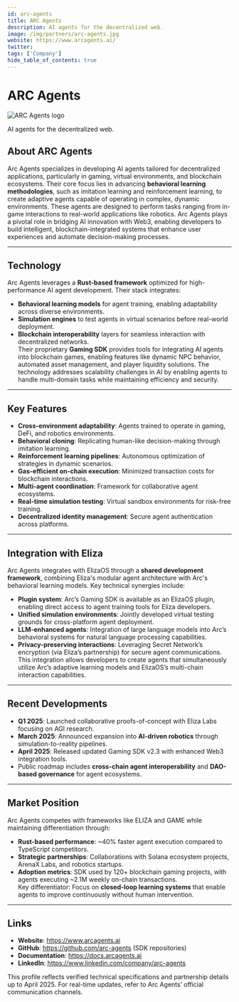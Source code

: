 ```yaml
---
id: arc-agents
title: ARC Agents
description: AI agents for the decentralized web.
image: /img/partners/arc-agents.jpg
website: https://www.arcagents.ai/
twitter:
tags: ['Company']
hide_table_of_contents: true
---
```


# ARC Agents

<div className="partner-logo">
  <img src="/img/partners/arc-agents.jpg" alt="ARC Agents logo" />
</div>

AI agents for the decentralized web.

## About ARC Agents

Arc Agents specializes in developing AI agents tailored for decentralized applications, particularly in gaming, virtual environments, and blockchain ecosystems. Their core focus lies in advancing **behavioral learning methodologies**, such as imitation learning and reinforcement learning, to create adaptive agents capable of operating in complex, dynamic environments. These agents are designed to perform tasks ranging from in-game interactions to real-world applications like robotics. Arc Agents plays a pivotal role in bridging AI innovation with Web3, enabling developers to build intelligent, blockchain-integrated systems that enhance user experiences and automate decision-making processes.

---

## Technology

Arc Agents leverages a **Rust-based framework** optimized for high-performance AI agent development. Their stack integrates:

- **Behavioral learning models** for agent training, enabling adaptability across diverse environments.
- **Simulation engines** to test agents in virtual scenarios before real-world deployment.
- **Blockchain interoperability** layers for seamless interaction with decentralized networks.  
  Their proprietary **Gaming SDK** provides tools for integrating AI agents into blockchain games, enabling features like dynamic NPC behavior, automated asset management, and player liquidity solutions. The technology addresses scalability challenges in AI by enabling agents to handle multi-domain tasks while maintaining efficiency and security.

---

## Key Features

- **Cross-environment adaptability**: Agents trained to operate in gaming, DeFi, and robotics environments.
- **Behavioral cloning**: Replicating human-like decision-making through imitation learning.
- **Reinforcement learning pipelines**: Autonomous optimization of strategies in dynamic scenarios.
- **Gas-efficient on-chain execution**: Minimized transaction costs for blockchain interactions.
- **Multi-agent coordination**: Framework for collaborative agent ecosystems.
- **Real-time simulation testing**: Virtual sandbox environments for risk-free training.
- **Decentralized identity management**: Secure agent authentication across platforms.

---

## Integration with Eliza

Arc Agents integrates with ElizaOS through a **shared development framework**, combining Eliza's modular agent architecture with Arc's behavioral learning models. Key technical synergies include:

- **Plugin system**: Arc’s Gaming SDK is available as an ElizaOS plugin, enabling direct access to agent training tools for Eliza developers.
- **Unified simulation environments**: Jointly developed virtual testing grounds for cross-platform agent deployment.
- **LLM-enhanced agents**: Integration of large language models into Arc’s behavioral systems for natural language processing capabilities.
- **Privacy-preserving interactions**: Leveraging Secret Network’s encryption (via Eliza’s partnership) for secure agent communications.  
  This integration allows developers to create agents that simultaneously utilize Arc’s adaptive learning models and ElizaOS’s multi-chain interaction capabilities.

---

## Recent Developments

- **Q1 2025**: Launched collaborative proofs-of-concept with Eliza Labs focusing on AGI research.
- **March 2025**: Announced expansion into **AI-driven robotics** through simulation-to-reality pipelines.
- **April 2025**: Released updated Gaming SDK v2.3 with enhanced Web3 integration tools.
- Public roadmap includes **cross-chain agent interoperability** and **DAO-based governance** for agent ecosystems.

---

## Market Position

Arc Agents competes with frameworks like ELIZA and GAME while maintaining differentiation through:

- **Rust-based performance**: ~40% faster agent execution compared to TypeScript competitors.
- **Strategic partnerships**: Collaborations with Solana ecosystem projects, ArenaX Labs, and robotics startups.
- **Adoption metrics**: SDK used by 120+ blockchain gaming projects, with agents executing ~2.1M weekly on-chain transactions.  
  Key differentiator: Focus on **closed-loop learning systems** that enable agents to improve continuously without human intervention.

---

## Links

- **Website**: https://www.arcagents.ai
- **GitHub**: https://github.com/arc-agents (SDK repositories)
- **Documentation**: https://docs.arcagents.ai
- **LinkedIn**: https://www.linkedin.com/company/arc-agents

This profile reflects verified technical specifications and partnership details up to April 2025. For real-time updates, refer to Arc Agents’ official communication channels.

